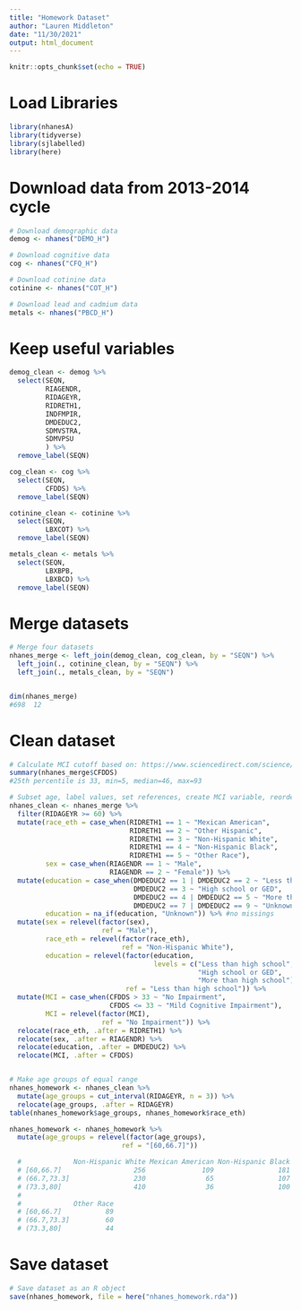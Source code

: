 ```yaml
---
title: "Homework Dataset"
author: "Lauren Middleton"
date: "11/30/2021"
output: html_document
---
```


```r
knitr::opts_chunk$set(echo = TRUE)
```

# Load Libraries

```r
library(nhanesA)
library(tidyverse)
library(sjlabelled)
library(here)
```


# Download data from 2013-2014 cycle

```r

# Download demographic data
demog <- nhanes("DEMO_H")

# Download cognitive data
cog <- nhanes("CFQ_H")

# Download cotinine data
cotinine <- nhanes("COT_H")

# Download lead and cadmium data
metals <- nhanes("PBCD_H")
```


# Keep useful variables

```r

demog_clean <- demog %>%
  select(SEQN,
         RIAGENDR,
         RIDAGEYR,
         RIDRETH1,
         INDFMPIR,
         DMDEDUC2,
         SDMVSTRA,
         SDMVPSU
         ) %>%
  remove_label(SEQN)

cog_clean <- cog %>%
  select(SEQN,
         CFDDS) %>%
  remove_label(SEQN)

cotinine_clean <- cotinine %>%
  select(SEQN,
         LBXCOT) %>%
  remove_label(SEQN)

metals_clean <- metals %>%
  select(SEQN,
         LBXBPB,
         LBXBCD) %>%
  remove_label(SEQN)
```


# Merge datasets

```r

# Merge four datasets
nhanes_merge <- left_join(demog_clean, cog_clean, by = "SEQN") %>%
  left_join(., cotinine_clean, by = "SEQN") %>%
  left_join(., metals_clean, by = "SEQN")


dim(nhanes_merge)
#698  12
```


# Clean dataset

```r

# Calculate MCI cutoff based on: https://www.sciencedirect.com/science/article/pii/S0160412014003250?via%3Dihub
summary(nhanes_merge$CFDDS)
#25th percentile is 33, min=5, median=46, max=93

# Subset age, label values, set references, create MCI variable, reorder variables
nhanes_clean <- nhanes_merge %>%
  filter(RIDAGEYR >= 60) %>%
  mutate(race_eth = case_when(RIDRETH1 == 1 ~ "Mexican American",
                              RIDRETH1 == 2 ~ "Other Hispanic",
                              RIDRETH1 == 3 ~ "Non-Hispanic White",
                              RIDRETH1 == 4 ~ "Non-Hispanic Black",
                              RIDRETH1 == 5 ~ "Other Race"),
         sex = case_when(RIAGENDR == 1 ~ "Male",
                         RIAGENDR == 2 ~ "Female")) %>%
  mutate(education = case_when(DMDEDUC2 == 1 | DMDEDUC2 == 2 ~ "Less than high school",
                               DMDEDUC2 == 3 ~ "High school or GED",
                               DMDEDUC2 == 4 | DMDEDUC2 == 5 ~ "More than high school",
                               DMDEDUC2 == 7 | DMDEDUC2 == 9 ~ "Unknown"),
         education = na_if(education, "Unknown")) %>% #no missings
  mutate(sex = relevel(factor(sex),
                       ref = "Male"),
         race_eth = relevel(factor(race_eth),
                            ref = "Non-Hispanic White"),
         education = relevel(factor(education,
                                    levels = c("Less than high school",
                                               "High school or GED",
                                               "More than high school")),
                             ref = "Less than high school")) %>%
  mutate(MCI = case_when(CFDDS > 33 ~ "No Impairment",
                         CFDDS <= 33 ~ "Mild Cognitive Impairment"),
         MCI = relevel(factor(MCI),
                       ref = "No Impairment")) %>%
  relocate(race_eth, .after = RIDRETH1) %>%
  relocate(sex, .after = RIAGENDR) %>%
  relocate(education, .after = DMDEDUC2) %>%
  relocate(MCI, .after = CFDDS)


# Make age groups of equal range
nhanes_homework <- nhanes_clean %>%
  mutate(age_groups = cut_interval(RIDAGEYR, n = 3)) %>%
  relocate(age_groups, .after = RIDAGEYR)
table(nhanes_homework$age_groups, nhanes_homework$race_eth)

nhanes_homework <- nhanes_homework %>%
  mutate(age_groups = relevel(factor(age_groups),
                            ref = "[60,66.7]"))

  #             Non-Hispanic White Mexican American Non-Hispanic Black Other Hispanic
  # [60,66.7]                  256              109                181             82
  # (66.7,73.3]                230               65                107             44
  # (73.3,80]                  410               36                100             28
  #            
  #             Other Race
  # [60,66.7]           89
  # (66.7,73.3]         60
  # (73.3,80]           44
```


# Save dataset

```r

# Save dataset as an R object
save(nhanes_homework, file = here("nhanes_homework.rda"))
```